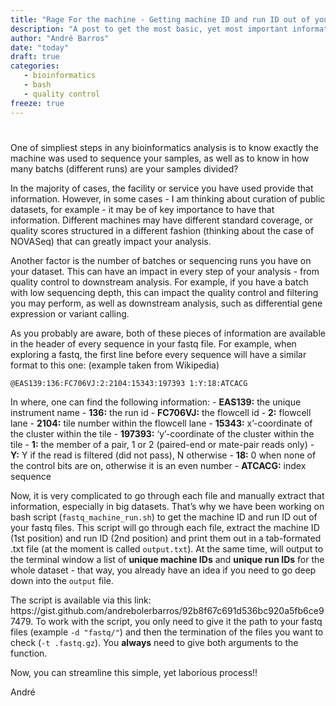 ```yaml
---
title: "Rage For the machine - Getting machine ID and run ID out of your fasts"
description: "A post to get the most basic, yet most important information out of your fastq files"
author: "André Barros"
date: "today"
draft: true
categories: 
   - bioinformatics
   - bash
   - quality control
freeze: true
---
```

#

One of simpliest steps in any bioinformatics analysis is to know exactly the machine was used to sequence your samples, as well as to know in how many batchs (different runs) are your samples divided?

In the majority of cases, the facility or service you have used provide that information. However, in some cases - I am thinking about curation of public datasets, for example - it may be of key importance to have that information. Different machines may have different standard coverage, or quality scores structured in a different fashion (thinking about the case of NOVASeq) that can greatly impact your analysis.

Another factor is the number of batches or sequencing runs you have on your dataset. This can have an impact in every step of your analysis - from quality control to downstream analysis. For example, if you have a batch with low sequencing depth, this can impact the quality control and filtering you may perform, as well as downstream analysis, such as differential gene expression or variant calling.

As you probably are aware, both of these pieces of information are available in the header of every sequence in your fastq file. For example, when exploring a fastq, the first line before every sequence will have a similar format to this one: (example taken from Wikipedia)

```
@EAS139:136:FC706VJ:2:2104:15343:197393 1:Y:18:ATCACG

```
In where, one can find the following information:
- **EAS139:** the unique instrument name
- **136:** the run id
- **FC706VJ:** the flowcell id
- **2:** flowcell lane
- **2104:**	tile number within the flowcell lane
- **15343:** x'-coordinate of the cluster within the tile
- **197393:** 'y'-coordinate of the cluster within the tile
- **1:** the member of a pair, 1 or 2 (paired-end or mate-pair reads only)
- **Y:**	Y if the read is filtered (did not pass), N otherwise
- **18:** 0 when none of the control bits are on, otherwise it is an even number
- **ATCACG:** index sequence

Now, it is very complicated to go through each file and manually extract that information, especially in big datasets. That's why we have been working on bash script (`fastq_machine_run.sh`) to get the machine ID and run ID out of your fastq files. This script will go through each file, extract the machine ID (1st position) and run ID (2nd position) and print them out in a tab-formated .txt file (at the moment is called `output.txt`). At the same time, will output to the terminal window a list of **unique machine IDs** and **unique run IDs** for the whole dataset - that way, you already have an idea if you need to go deep down into the `output` file.

The script is available via this link: https://gist.github.com/andrebolerbarros/92b8f67c691d536bc920a5fb6ce97479. To work with the script, you only need to give it the path to your fastq files (example `-d "fastq/"`) and then the termination of the files you want to check (`-t .fastq.gz`). You **always** need to give both arguments to the function.

Now, you can streamline this simple, yet laborious process!!

André
